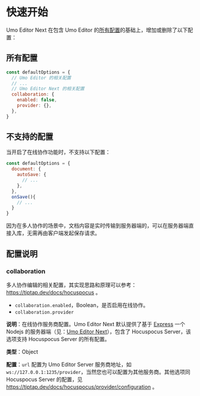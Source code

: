 # 快速开始

Umo Editor Next 在包含 Umo Editor 的[所有配置](../options/default)的基础上，增加或删除了以下配置：

## 所有配置
``` js
const defaultOptions = {
  // Umo Editor 的相关配置
  // ...
  // Umo Editor Next 的相关配置
  collaboration: {
    enabled: false,
    provider: {},
  },
}
```

## 不支持的配置

当开启了在线协作功能时，不支持以下配置：

``` js
const defaultOptions = {
  document: {
    autoSave: {
      // ...
    },
  },
  onSave(){
    // ...
  }
}
```

因为在多人协作的场景中，文档内容是实时传输到服务器端的，可以在服务器端直接入库，无需再由客户端发起保存请求。



## 配置说明

### collaboration

多人协作编辑的相关配置，其实现思路和原理可以参考：https://tiptap.dev/docs/hocuspocus 。

- `collaboration.enabled`，Boolean，是否启用在线协作。
- `collaboration.provider`

**说明**：在线协作服务商配置。Umo Editor Next 默认提供了基于 [Express](https://expressjs.com/?hl=zh-CN) 一个 Nodejs 的服务器端（见：[Umo Editor Next](../server)），包含了 Hocuspocus Server，该选项支持 Hocuspocus Server 的所有配置。

**类型**：Object

**配置**：`url` 配置为 Umo Editor Server 服务商地址，如 `ws://127.0.0.1:1235/provider`，当然您也可以配置为其他服务商。其他选项同 Hocuspocus Server 的配置，见 https://tiptap.dev/docs/hocuspocus/provider/configuration 。




